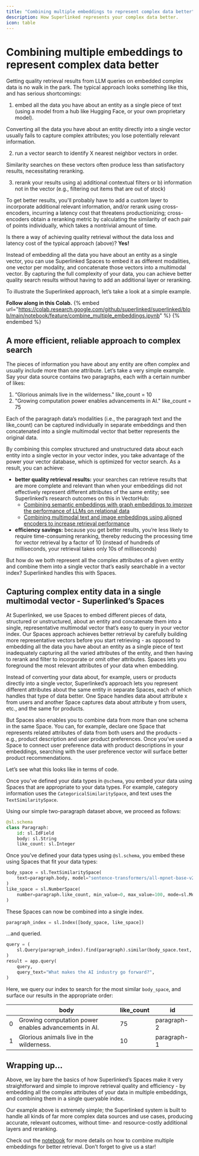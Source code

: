 ```yaml
---
title: "Combining multiple embeddings to represent complex data better"
description: How Superlinked represents your complex data better.
icon: table
---
```


# Combining multiple embeddings to represent complex data better

Getting quality retrieval results from LLM queries on embedded complex data is no walk in the park. The typical approach looks something like this, and has serious shortcomings:

1. embed all the data you have about an entity as a single piece of text (using a model from a hub like Hugging Face, or your own proprietary model).

<Info>
  Converting all the data you have about an entity directly into a single vector
  usually fails to capture complex attributes; you lose potentially relevant
  information.
</Info>

2. run a vector search to identify X nearest neighbor vectors in order.

<Info>
  Similarity searches on these vectors often produce less than satisfactory
  results, necessitating reranking.
</Info>

3. rerank your results using a) additional contextual filters or b) information not in the vector (e.g., filtering out items that are out of stock)

<Info>
  To get better results, you'll probably have to add a custom layer to
  incorporate additional relevant information, and/or rerank using
  cross-encoders, incurring a latency cost that threatens productionizing;
  cross-encoders obtain a reranking metric by calculating the similarity of each
  pair of points individually, which takes a nontrivial amount of time.
</Info>

Is there a way of achieving quality retrieval without the data loss and latency cost of the typical approach (above)? **Yes!**

Instead of embedding all the data you have about an entity as a single vector, you can use Superlinked Spaces to embed it as different modalities, one vector per modality, and concatenate those vectors into a multimodal vector. By capturing the full complexity of your data, you can achieve better quality search results without having to add an additional layer or reranking.

To illustrate the Superlinked approach, let’s take a look at a simple example.

**Follow along in this Colab.**
{% embed url="https://colab.research.google.com/github/superlinked/superlinked/blob/main/notebook/feature/combine_multiple_embeddings.ipynb" %}
{% endembed %}

## A more efficient, reliable approach to complex search

The pieces of information you have about any entity are often complex and usually include more than one attribute. Let’s take a very simple example. Say your data source contains two paragraphs, each with a certain number of likes:

1. “Glorious animals live in the wilderness." like_count = 10
2. "Growing computation power enables advancements in AI." like_count = 75

Each of the paragraph data’s modalities (i.e., the paragraph text and the like_count) can be captured individually in separate embeddings and then concatenated into a single multimodal vector that better represents the original data.

By combining this complex structured and unstructured data about each entity into a single vector in your vector index, you take advantage of the power your vector database, which is optimized for vector search. As a result, you can achieve:

- **better quality retrieval results:** your searches can retrieve results that are more complete and relevant than when your embeddings did not effectively represent different attributes of the same entity; see Superlinked’s research outcomes on this in VectorHub:
  - [Combining semantic embeddings with graph embeddings to improve the performance of LLMs on relational data](https://superlinked.com/vectorhub/articles/answering-questions-knowledge-graph-embeddings)
  - [Combining multimodal text and image embeddings using aligned encoders to increase retrieval performance](https://superlinked.com/vectorhub/articles/retrieval-from-image-text-modalities)
- **efficiency savings:** because you get better results, you’re less likely to require time-consuming reranking, thereby reducing the processing time for vector retrieval by a factor of 10 (instead of hundreds of milliseconds, your retrieval takes only 10s of milliseconds)

But how do we both represent all the complex attributes of a given entity and combine them into a single vector that’s easily searchable in a vector index?
Superlinked handles this with Spaces.

## Capturing complex entity data in a single multimodal vector - Superlinked’s Spaces

At Superlinked, we use Spaces to embed different pieces of data, structured or unstructured, about an entity and concatenate them into a single, representative multimodal vector that’s easy to query in your vector index. Our Spaces approach achieves better retrieval by carefully building more representative vectors before you start retrieving - as opposed to embedding all the data you have about an entity as a single piece of text inadequately capturing all the varied attributes of the entity, and then having to rerank and filter to incorporate or omit other attributes. Spaces lets you foreground the most relevant attributes of your data when embedding.

Instead of converting your data about, for example, users or products directly into a single vector, Superlinked’s approach lets you represent different attributes about the same entity in separate Spaces, each of which handles that type of data better. One Space handles data about attribute x from users and another Space captures data about attribute y from users, etc., and the same for products.

But Spaces also enables you to combine data from more than one schema in the same Space. You can, for example, declare one Space that represents related attributes of data from both users and the products - e.g., product description and user product preferences. Once you’ve used a Space to connect user preference data with product descriptions in your embeddings, searching with the user preference vector will surface better product recommendations.

Let’s see what this looks like in terms of code.

Once you’ve defined your data types in `@schema`, you embed your data using Spaces that are appropriate to your data types. For example, category information uses the `CategoricalSimilaritySpace`, and text uses the `TextSimilaritySpace`.

Using our simple two-paragraph dataset above, we proceed as follows:

```python
@sl.schema
class Paragraph:
    id: sl.IdField
    body: sl.String
    like_count: sl.Integer
```

Once you’ve defined your data types using `@sl.schema`, you embed these using Spaces that fit your data types:

```python
body_space = sl.TextSimilaritySpace(
    text=paragraph.body, model="sentence-transformers/all-mpnet-base-v2"
)
like_space = sl.NumberSpace(
    number=paragraph.like_count, min_value=0, max_value=100, mode=sl.Mode.MAXIMUM
)
```

These Spaces can now be combined into a single index.

```python
paragraph_index = sl.Index([body_space, like_space])
```

…and queried.

```python
query = (
    sl.Query(paragraph_index).find(paragraph).similar(body_space.text, sl.Param("query_text")).select_all()
)
result = app.query(
    query,
    query_text="What makes the AI industry go forward?",
)
```

Here, we query our index to search for the most similar `body_space`, and surface our results in the appropriate order:

|     | body                                                  | like_count | id          |
| --- | ----------------------------------------------------- | ---------- | ----------- |
| 0   | Growing computation power enables advancements in AI. | 75         | paragraph-2 |
| 1   | Glorious animals live in the wilderness.              | 10         | paragraph-1 |

## Wrapping up…

Above, we lay bare the basics of how Superlinked’s Spaces make it very straightforward and simple to improve retrieval quality and efficiency - by embedding all the complex attributes of your data in multiple embeddings, and combining them in a single queryable index.

Our example above is extremely simple; the Superlinked system is built to handle all kinds of far more complex data sources and use cases, producing accurate, relevant outcomes, without time- and resource-costly additional layers and reranking.

Check out the [notebook](https://github.com/superlinked/superlinked/blob/main/notebook/feature/combine_multiple_embeddings.ipynb) for more details on how to combine multiple embeddings for better retrieval. Don’t forget to give us a star!
